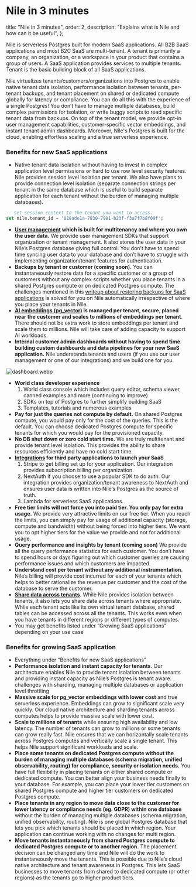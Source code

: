 # Nile in 3 minutes

  title: "Nile in 3 minutes",
  order: 2,
  description: "Explains what is Nile and how can it be useful",
};

Nile is serverless Postgres built for modern SaaS applications. All B2B SaaS applications and most B2C SaaS are multi-tenant. A tenant is primarily a company, an organization, or a workspace in your product that contains a group of users. A SaaS application provides services to multiple tenants. Tenant is the basic building block of all SaaS applications.

Nile virtualizes tenants/customers/organizations into Postgres to enable native tenant data isolation, performance isolation between tenants, per-tenant backups, and tenant placement on shared or dedicated compute globally for latency or compliance. You can do all this with the experience of a single Postgres! You don’t have to manage multiple databases, build complex permissions for isolation, or write buggy scripts to read specific tenant data from backups. On top of the tenant model, we provide opt-in user management capabilities, customer-specific vector embeddings, and instant tenant admin dashboards. Moreover, Nile's Postgres is built for the cloud, enabling effortless scaling and a true serverless experience.

### Benefits for new SaaS applications

- Native tenant data isolation without having to invest in complex application level permissions or hard to use row level security features. Nile provides session level isolation per tenant. We also have plans to provide connection level isolation (separate connection strings per tenant in the same database which is useful to build separate application for each tenant without the burden of managing multiple databases).

```sql
-- set session context to the tenant you want to access.
set nile.tenant_id = '018ade1a-7830-7981-b23f-f3a7f7b8f09f';
```

- **[User management](https://www.thenile.dev/docs/user-authentication) which is built for multitenancy and where you own the user data.** We provide user management SDKs that support organization or tenant management. It also stores the user data in your Nile’s Postgres database giving full control. You don’t have to spend time syncing user data to your database and don’t have to struggle with implementing organization/tenant features for authentication.
- **Backups by tenant or customer (coming soon).** You can instantaneously restore data for a specific customer or a group of customers without any complex scripts whether you place tenants in a shared Postgres compute or on dedicated Postgres compute. The challenges mentioned in this [writeup about restoring backups for SaaS applications](https://aws.amazon.com/blogs/database/managed-database-backup-and-recovery-in-a-multi-tenant-saas-application/) is solved for you on Nile automatically irrespective of where you place your tenants in Nile.
- **[AI embeddings (pg_vector)](https://www.thenile.dev/docs/ai-embeddings) is managed per tenant, secure, placed near the customer and scales to millions of embeddings per tenant**. There should not be extra work to store embeddings per tenant and scale them to millions. Nile will take care of adding capacity to support AI workloads.
- **Internal customer admin dashboards without having to spend time building custom dashboards and data pipelines for your new SaaS application.** Nile understands tenants and users (if you use our user management or one of our integrations) and we build one for you.

![dashboard.webp](/docs/dashboard.webp)

- **World class developer experience**
  1.  World class console which includes query editor, schema viewer, canned examples and more (continuing to improve)
  2.  SDKs on top of Postgres to further simplify building SaaS
  3.  Templates, tutorials and numerous examples
- **Pay for just the queries not compute by default.** On shared Postgres compute, you would pay only for the cost of the queries. This is the default. You can choose dedicated Postgres compute for specific tenants for which you would pay for the provisioned capacity.
- **No DB shut down or zero cold start time.** We are truly multitenant and provide tenant level isolation. This provides the ability to share resources efficiently and have no cold start time.
- **[Integrations](https://www.thenile.dev/docs/integrations) for third party applications to launch your SaaS**
  1.  Stripe to get billing set up for your application. Our integration provides subscription billing per organization.
  2.  NextAuth if you choose to use a popular SDK to do auth. Our integration provides organization/tenant awareness to NextAuth and ensures user data is written into Nile’s Postgres as the source of truth.
  3.  Lambda for serverless SaaS applications.
- **Free tier limits will not force you into paid tier. You only pay for extra usage.** We provide very attractive limits on our free tier. When you reach the limits, you can simply pay for usage of additional capacity (storage, compute and bandwidth) without being forced into higher tiers. We want you to opt higher tiers for the value we provide and not for additional usage.
- **Query performance and insights by tenant (coming soon)** We provide all the query performance statistics for each customer. You don’t have to spend hours or days figuring out which customer queries are causing performance issues and which customers are impacted.
- **Understand cost per tenant without any additional instrumentation.** Nile’s billing will provide cost incurred for each of your tenants which helps to better rationalize the revenue per customer and the cost of the database to serve the customer.
- **[Share data across tenants](https://www.thenile.dev/docs/tenant-sharing).** While Nile provides isolation between tenants, it also lets you share data across tenants where appropriate. While each tenant acts like its own virtual tenant database, shared tables can be accessed across all the tenants. This works even when you have tenants in different regions or different types of computes.
- You may get benefits listed under “Growing SaaS applications” depending on your use case

### Benefits for growing SaaS application

- Everything under “Benefits for new SaaS applications”
- **Performance isolation and instant capacity for tenants**. Our architecture enables Nile to provide tenant isolation between tenants and providing instant capacity as Nile’s Postgres is tenant aware. challenges with sharding, managing multiple databases or application level throttling
- **Massive scale for pg_vector embeddings with lower cost** and true serverless experience. Embeddings can grow to significant scale very quickly. Our cloud native architecture and sharding tenants across computes helps to provide massive scale with lower cost.
- **Scale to millions of tenants** while ensuring high availability and low latency. The number of tenants can grow to millions or some tenants can grow really fast. Nile ensures that we can horizontally scale tenants across Postgres computes and vertically scale a single tenant. This helps Nile support significant workloads and scale.
- **Place some tenants on dedicated Postgres compute without the burden of managing multiple databases (schema migration, unified observability, routing) for compliance, security or isolation needs.** You have full flexibility in placing tenants on either shared compute or dedicated compute. You can better align your business needs finally to your database. For example, you can place your lower tier customers on shared Postgres compute and higher tier customers on dedicated Postgres compute.
- **Place tenants in any region to move data close to the customer for lower latency or compliance needs (eg. GDPR) within one database** without the burden of managing multiple databases (schema migration, unified observability, routing). Nile is one global Postgres database that lets you pick which tenants should be placed in which region. Your application can continue working with no changes for multi region.
- **Move tenants instantaneously from shared Postgres compute to dedicated Postgres compute or to another region.** The placement decision can be changed any time and Nile will do the work to instantaneously move the tenants. This is possible due to Nile’s cloud native architecture and tenant awareness in Postgres. This lets SaaS businesses to move tenants from shared to dedicated compute (or other regions) as the tenants go to higher product tiers.
